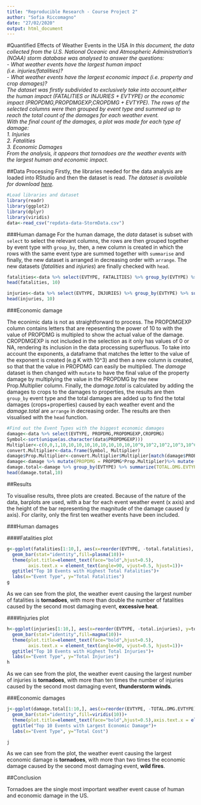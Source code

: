 ```yaml
---
title: "Reproducible Research - Course Project 2"
author: "Sofia Riccomagno"
date: "27/02/2020"
output: html_document
---
```


#Quantified Effects of Weather Events in the USA
*In this document, the data collected from the U.S. National Oceanic and Atmospheric Administration's (NOAA) storm database was analysed to answer the questions:  
- What weather events have the largest human impact (i.e. injuries/fatalities)?  
- What weather events have the largest economic impact (i.e. property and crop damages)?   
The dataset was firstly subdivided to exclusively take into account,either the human impact (FATALITIES or INJURIES + EVTYPE) or the economic impact (PROPDMG,PROPDMGEXP,CROPDMG + EVTYPE). The rows of the selected columns were then grouped by event type and summed up to reach the total count of the damages for each weather event.   
With the final count of the damages, a plot was made for each type of damage:   
1. Injuries   
2. Fatalities   
3. Economic Damages   
From the analysis, it appears that tornadoes are the weather events with the largest human and economic impact.*

##Data Processing
Firstly, the libraries needed for the data analysis are loaded into RStudio and then the dataset is read. *The dataset is available for download [here](https://github.com/sofiariccomagno/Reproducible-Research/blob/master/repdata-data-StormData.csv.bz2).*
```r
#Load libraries and dataset
library(readr)
library(ggplot2)
library(dplyr)
library(viridis)
data<-read_csv("repdata-data-StormData.csv")
```
###Human damage
For the human damage, the *data* dataset is subset with `select` to select the relevant columns, the rows are then grouped together by event type with `group_by`, then, a new column is created in which the rows with the same event type are summed together with `summarise` and finally, the new dataset is arranged in decreasing order with `arrange`. The new datasets (*fatalities* and *injuries*) are finally checked with `head`. 
```r
fatalities<-data %>% select(EVTYPE, FATALITIES) %>% group_by(EVTYPE) %>% summarise(total.fatalities = sum(FATALITIES)) %>% arrange(-total.fatalities)
head(fatalities, 10)

injuries<-data %>% select(EVTYPE, INJURIES) %>% group_by(EVTYPE) %>% summarise(total.injuries = sum(INJURIES)) %>% arrange(-total.injuries)
head(injuries, 10)
```  

###Economic damage  

The econimic data is not as straightforward to process. The PROPDMGEXP column contains letters that are repesenting the power of 10 to with the value of PROPDMG is multipled to show the actual value of the damage. CROPDMGEXP is not included in the selection as it only has values of 0 or NA, rendering its inclusion in the data processing superfluous. 
To take into account the exponents, a dataframe that matches the letter to the value of the exponent is created (e.g K with 10^3) and then a new column is created, so that that the value in PROPDMG can easily be multiplied. 
The *damage* dataset is then changed with `mutate` to have the final value of the property damage by multiplying the value in the PROPDMG by the new Prop.Multiplier column. Finally, the *damage.total* is calculated by adding the damages to crops to the damages to properties, the results are then `group_by` event type and the total damages are added up to find the total damages (crops+properties) caused by each weather event and the *damage.total* are `arrange` in decreasing order. The results are then visualised with the `head` function.  

```r
#Find out the Event Types with the biggest economic damages
damage<-data %>% select(EVTYPE, PROPDMG,PROPDMGEXP,CROPDMG)
Symbol<-sort(unique(as.character(data$PROPDMGEXP)))
Multiplier<-c(0,0,1,10,10,10,10,10,10,10,10,10,10^9,10^2,10^2,10^3,10^6,10^6)
convert.Multiplier<-data.frame(Symbol, Multiplier)
damage$Prop.Multiplier<-convert.Multiplier$Multiplier[match(damage$PROPDMGEXP, convert.Multiplier$Symbol)]
damage<-damage %>% mutate(PROPDMG = PROPDMG*Prop.Multiplier)%>% mutate(TOTAL.DMG = PROPDMG+CROPDMG)
damage.total<-damage %>% group_by(EVTYPE) %>% summarize(TOTAL.DMG.EVTYPE = sum(TOTAL.DMG))%>% arrange(-TOTAL.DMG.EVTYPE) 
head(damage.total,10)
```  

##Results  

To visualise results, three plots are created. Because of the nature of the data, barplots are used, with a bar for each event weather event (x axis) and the height of the bar representing the magnitude of the damage caused (y axis). For clarity, only the first ten weather events have been included.  

###Human damages  

####Fatalities plot   

```r
g<-ggplot(fatalities[1:10,], aes(x=reorder(EVTYPE, -total.fatalities), y=total.fatalities))+
  geom_bar(stat="identity",fill=plasma(10))+
  theme(plot.title=element_text(face="bold",hjust=0.5),
        axis.text.x = element_text(angle=90, vjust=0.5, hjust=1))+
  ggtitle("Top 10 Events with Highest Total Fatalities")+
  labs(x="Event Type", y="Total Fatalities")
g
```  
  
As we can see from the plot, the weather event causing the largest number of fatalities is **tornadoes**, with more than double the number of fatalities caused by the second most damaging event, **excessive heat**.  
  
####Injuries plot
  
```r
h<-ggplot(injuries[1:10,], aes(x=reorder(EVTYPE, -total.injuries), y=total.injuries))+
  geom_bar(stat="identity",fill=magma(10))+
  theme(plot.title=element_text(face="bold",hjust=0.5),
        axis.text.x = element_text(angle=90, vjust=0.5, hjust=1))+
  ggtitle("Top 10 Events with Highest Total Injuries")+
  labs(x="Event Type", y="Total Injuries")
h
```  
  
As we can see from the plot, the weather event causing the largest number of injuries is **tornadoes**, with more than ten times the number of injuries caused by the second most damaging event, **thunderstorm winds**.  
  
###Economic damages
  
```r
j<-ggplot(damage.total[1:10,], aes(x=reorder(EVTYPE, -TOTAL.DMG.EVTYPE), y=TOTAL.DMG.EVTYPE))+
  geom_bar(stat="identity",fill=viridis(10))+
  theme(plot.title=element_text(face="bold",hjust=0.5),axis.text.x = element_text(angle=90, vjust=0.5, hjust=1))+
  ggtitle("Top 10 Events with Largest Economic Damage")+
  labs(x="Event Type", y="Total Cost")

j
```  
  
As we can see from the plot, the weather event causing the largest economic damage is **tornadoes**, with more than two times the economic damage caused by the second most damaging event, **wild fires**.  
  
##Conclusion
  
Tornadoes are the single most important weather event cause of human and economic damage in the US.